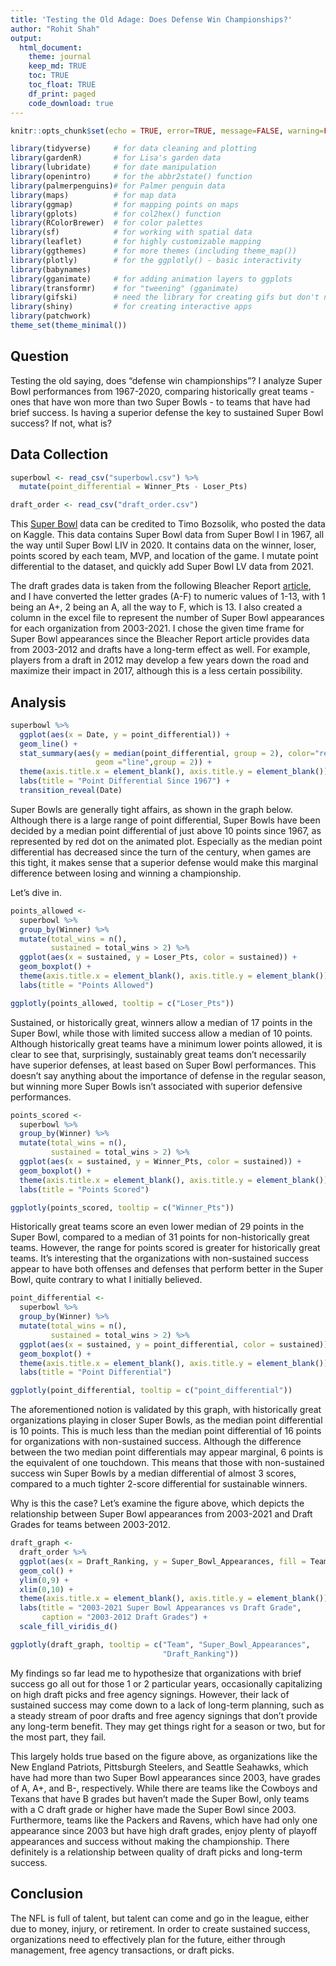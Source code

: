 ```yaml
---
title: 'Testing the Old Adage: Does Defense Win Championships?'
author: "Rohit Shah"
output: 
  html_document:
    theme: journal
    keep_md: TRUE
    toc: TRUE
    toc_float: TRUE
    df_print: paged
    code_download: true
---
```


```r
knitr::opts_chunk$set(echo = TRUE, error=TRUE, message=FALSE, warning=FALSE)
```

```r
library(tidyverse)     # for data cleaning and plotting
library(gardenR)       # for Lisa's garden data
library(lubridate)     # for date manipulation
library(openintro)     # for the abbr2state() function
library(palmerpenguins)# for Palmer penguin data
library(maps)          # for map data
library(ggmap)         # for mapping points on maps
library(gplots)        # for col2hex() function
library(RColorBrewer)  # for color palettes
library(sf)            # for working with spatial data
library(leaflet)       # for highly customizable mapping
library(ggthemes)      # for more themes (including theme_map())
library(plotly)        # for the ggplotly() - basic interactivity
library(babynames)
library(gganimate)     # for adding animation layers to ggplots
library(transformr)    # for "tweening" (gganimate)
library(gifski)        # need the library for creating gifs but don't need to load each time
library(shiny)         # for creating interactive apps
library(patchwork)
theme_set(theme_minimal())
```

## Question

Testing the old saying, does "defense win championships"? I analyze
Super Bowl performances from 1967-2020, comparing historically great teams
- ones that have won more than two Super Bowls - to teams that have had brief
success. Is having a superior defense the key to sustained Super Bowl
success? If not, what is?

## Data Collection

```r
superbowl <- read_csv("superbowl.csv") %>%
  mutate(point_differential = Winner_Pts - Loser_Pts)

draft_order <- read_csv("draft_order.csv")
```

This [Super Bowl](https://www.kaggle.com/timoboz/superbowl-history-1967-2020) 
data can be credited to Timo Bozsolik, who posted the data on
Kaggle. This data contains Super Bowl data from Super Bowl I in 1967, all the
way until Super Bowl LIV in 2020. It contains data on the winner, loser, points
scored by each team, MVP, and location of the game. I mutate point differential
to the dataset, and quickly add Super Bowl LV data from 2021.

The draft grades data is taken from the following Bleacher Report [article](https://photos.google.com/share/AF1QipNZYJhV7-8_BmZSPBVh1BZ7HX22kdHfXFj8ixDSI-MCVmQrucJdXklE9Thp0cZhYg?key=cF96MWMwNFZvMGhaMTB0VTY4NWwtVkRPMGV5V1F3),
and I have converted the letter grades (A-F) to numeric values 
of 1-13, with 1 being an A+, 2 being an A, all the way to F, which is 13. I also
created a column in the excel file to represent the number of Super Bowl
appearances for each organization from 2003-2021. I chose the given time frame 
for Super Bowl appearances since the Bleacher Report article provides data
from 2003-2012 and drafts have a long-term effect as well. For example, players 
from a draft in 2012 may develop a few years down the road and maximize their 
impact in 2017, although this is a less certain possibility. 

## Analysis
```r
superbowl %>%
  ggplot(aes(x = Date, y = point_differential)) +
  geom_line() +
  stat_summary(aes(y = median(point_differential, group = 2), color="red", 
                   geom ="line",group = 2)) +
  theme(axis.title.x = element_blank(), axis.title.y = element_blank()) +
  labs(title = "Point Differential Since 1967") +
  transition_reveal(Date)
```

Super Bowls are generally tight affairs, as shown in the graph below. 
Although there is a large range of point differential, Super Bowls have been
decided by a median point differential of just above 10 points since 1967, as
represented by red dot on the animated plot. Especially as the median point 
differential has decreased since the turn of the century, when games are this 
tight, it makes sense that a superior defense would make this marginal 
difference between losing and winning a championship.

Let's dive in.
```r
points_allowed <-
  superbowl %>% 
  group_by(Winner) %>%
  mutate(total_wins = n(), 
         sustained = total_wins > 2) %>%
  ggplot(aes(x = sustained, y = Loser_Pts, color = sustained)) +
  geom_boxplot() +
  theme(axis.title.x = element_blank(), axis.title.y = element_blank()) +
  labs(title = "Points Allowed")

ggplotly(points_allowed, tooltip = c("Loser_Pts"))
```

Sustained, or historically great, winners allow a median of 17 points
in the Super Bowl, while those with limited success allow a median of 10
points. Although historically great teams have a minimum lower points allowed,
it is clear to see that, surprisingly, sustainably great teams don't necessarily 
have superior defenses, at least based on Super Bowl performances. This doesn't
say anything about the importance of defense in the regular season, but winning
more Super Bowls isn't associated with superior defensive performances. 

```r
points_scored <-
  superbowl %>% 
  group_by(Winner) %>%
  mutate(total_wins = n(), 
         sustained = total_wins > 2) %>%
  ggplot(aes(x = sustained, y = Winner_Pts, color = sustained)) +
  geom_boxplot() +
  theme(axis.title.x = element_blank(), axis.title.y = element_blank()) +
  labs(title = "Points Scored")

ggplotly(points_scored, tooltip = c("Winner_Pts"))
```

Historically great teams score an even lower median of 29 points in the
Super Bowl, compared to a median of 31 points for non-historically great teams.
However, the range for points scored is greater for historically great teams.
It's interesting that the organizations with non-sustained success appear to 
have both offenses and defenses that perform better in the Super Bowl, 
quite contrary to what I initially believed.

```r
point_differential <-
  superbowl %>%
  group_by(Winner) %>%
  mutate(total_wins = n(), 
         sustained = total_wins > 2) %>%
  ggplot(aes(x = sustained, y = point_differential, color = sustained)) +
  geom_boxplot() +
  theme(axis.title.x = element_blank(), axis.title.y = element_blank()) +
  labs(title = "Point Differential")

ggplotly(point_differential, tooltip = c("point_differential"))
```
The aforementioned notion is validated by this graph, with historically great
organizations playing in closer Super Bowls, as the median point differential
is 10 points. This is much less than the median point differential of 16 points
for organizations with non-sustained success. Although the difference between
the two median point differentials may appear marginal, 6 points is the 
equivalent of one touchdown. This means that those with non-sustained success
win Super Bowls by a median differential of almost 3 scores, compared to a much
tighter 2-score differential for sustainable winners.

Why is this the case? Let's examine the figure above, which depicts the 
relationship between Super Bowl appearances from 2003-2021 and Draft Grades 
for teams between 2003-2012. 

```r
draft_graph <-
  draft_order %>%
  ggplot(aes(x = Draft_Ranking, y = Super_Bowl_Appearances, fill = Team)) +
  geom_col() +
  ylim(0,9) +
  xlim(0,10) +
  theme(axis.title.x = element_blank(), axis.title.y = element_blank()) +
  labs(title = "2003-2021 Super Bowl Appearances vs Draft Grade",
       caption = "2003-2012 Draft Grades") +
  scale_fill_viridis_d()

ggplotly(draft_graph, tooltip = c("Team", "Super_Bowl_Appearances", 
                                  "Draft_Ranking"))
```

My findings so far lead me to hypothesize that organizations with brief success 
go all out for those 1 or 2 particular years, occasionally capitalizing on
high draft picks and free agency signings. However, their lack of sustained 
success may come down to a lack of long-term planning, such as a steady stream
of poor drafts and free agency signings that don't provide any long-term 
benefit. They may get things right for a season or two, but for the most 
part, they fail.

This largely holds true based on the figure above, as organizations like the 
New England Patriots, Pittsburgh Steelers, and Seattle Seahawks, which have had
more than two Super Bowl appearances since 2003, have grades of A, A+, and B-,
respectively. While there are teams like the Cowboys and Texans that have B 
grades but haven't made the Super Bowl, only teams with a C draft grade or 
higher have made the Super Bowl since 2003. Furthermore, teams like the Packers 
and Ravens, which have had only one appearance since 2003 but have high draft 
grades, enjoy plenty of playoff appearances and success without making 
the championship. There definitely is a relationship between quality of draft 
picks and long-term success.

## Conclusion

The NFL is full of talent, but talent can come and go in the league, either due
to money, injury, or retirement. In order to create sustained success, 
organizations need to effectively plan for the future, either through
management, free agency transactions, or draft picks. 

